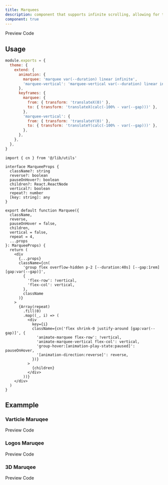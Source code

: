 ```yaml
---
title: Marquees
description: component that supports infinite scrolling, allowing for the seamless display of text, images, or videos
component: true
---
```


<Tabs defaultValue="preview" className="w-full relative">
  <TabsList>
    <TabsTrigger value="preview">Preview</TabsTrigger>
    <TabsTrigger value="codesnippet">Code</TabsTrigger>
  </TabsList>
  <TabsContent value="preview">
    <ComponentPreview name="defaultMarquee" category="beam" />
  </TabsContent>
  <TabsContent value="codesnippet">
  <CodeWrapper noExpand={true}>
    <CodePreview name="defaultMarquee" category="beam" />
  </CodeWrapper>

  </TabsContent>
</Tabs>

## Usage

```js title="tailwind.config.ts"
module.exports = {
  theme: {
    extend: {
      animation: {
        marquee: 'marquee var(--duration) linear infinite',
        'marquee-vertical': 'marquee-vertical var(--duration) linear infinite',
      },
      keyframes: {
        marquee: {
          from: { transform: 'translateX(0)' },
          to: { transform: 'translateX(calc(-100% - var(--gap)))' },
        },
        'marquee-vertical': {
          from: { transform: 'translateY(0)' },
          to: { transform: 'translateY(calc(-100% - var(--gap)))' },
        },
      },
    },
  },
}
```

```tsx title="marquee.tsx"
import { cn } from '@/lib/utils'

interface MarqueeProps {
  className?: string
  reverse?: boolean
  pauseOnHover?: boolean
  children?: React.ReactNode
  vertical?: boolean
  repeat?: number
  [key: string]: any
}

export default function Marquee({
  className,
  reverse,
  pauseOnHover = false,
  children,
  vertical = false,
  repeat = 4,
  ...props
}: MarqueeProps) {
  return (
    <div
      {...props}
      className={cn(
        'group flex overflow-hidden p-2 [--duration:40s] [--gap:1rem] [gap:var(--gap)]',
        {
          'flex-row': !vertical,
          'flex-col': vertical,
        },
        className
      )}
    >
      {Array(repeat)
        .fill(0)
        .map((_, i) => (
          <div
            key={i}
            className={cn('flex shrink-0 justify-around [gap:var(--gap)]', {
              'animate-marquee flex-row': !vertical,
              'animate-marquee-vertical flex-col': vertical,
              'group-hover:[animation-play-state:paused]': pauseOnHover,
              '[animation-direction:reverse]': reverse,
            })}
          >
            {children}
          </div>
        ))}
    </div>
  )
}
```

## Exammple

### Varticle Maruqee

<Tabs defaultValue="preview" className="w-full relative">
  <TabsList>
    <TabsTrigger value="preview">Preview</TabsTrigger>
    <TabsTrigger value="codesnippet">Code</TabsTrigger>
  </TabsList>
  <TabsContent value="preview">
    <ComponentPreview name="verticleMarquee" category="beam" />
  </TabsContent>
  <TabsContent value="codesnippet">
  <CodeWrapper noExpand={true}>
    <CodePreview name="verticleMarquee" category="beam" />
  </CodeWrapper>

  </TabsContent>
</Tabs>

### Logos Maruqee

<Tabs defaultValue="preview" className="w-full relative">
  <TabsList>
    <TabsTrigger value="preview">Preview</TabsTrigger>
    <TabsTrigger value="codesnippet">Code</TabsTrigger>
  </TabsList>
  <TabsContent value="preview">
    <ComponentPreview name="logosMarquee" category="beam" />
  </TabsContent>
  <TabsContent value="codesnippet">
  <CodeWrapper noExpand={true}>
    <CodePreview name="logosMarquee" category="beam" />
  </CodeWrapper>

  </TabsContent>
</Tabs>

### 3D Maruqee

<Tabs defaultValue="preview" className="w-full relative">
  <TabsList>
    <TabsTrigger value="preview">Preview</TabsTrigger>
    <TabsTrigger value="codesnippet">Code</TabsTrigger>
  </TabsList>
  <TabsContent value="preview">
    <ComponentPreview name="3dMarquee" category="beam" />
  </TabsContent>
  <TabsContent value="codesnippet">
  <CodeWrapper noExpand={true}>
    <CodePreview name="3dMarquee" category="beam" />
  </CodeWrapper>

  </TabsContent>
</Tabs>
